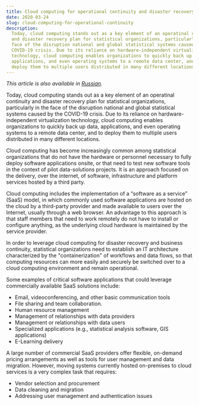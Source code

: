 ```yaml
---
title: Cloud computing for operational continuity and disaster recovery
date: 2020-03-24
slug: cloud-computing-for-operational-continuity
description:
  Today, cloud computing stands out as a key element of an operatinal continuity
  and disaster recovery plan for statistical organizations, particularly in the
  face of the disruption national and global statistical systems caused by the
  COVID-19 crisis. Due to its reliance on hardware-independent virtualization
  technology, cloud computing enables organizations to quickly back up data,
  applications, and even operating systems to a remote data center, and to
  deploy them to multiple users distributed in many different locations.
---
```


_This article is also available in [Russian](./ru.pdf)._

Today, cloud computing stands out as a key element of an operatinal continuity
and disaster recovery plan for statistical organizations, particularly in the
face of the disruption national and global statistical systems caused by the
COVID-19 crisis. Due to its reliance on hardware-independent virtualization
technology, cloud computing enables organizations to quickly back up data,
applications, and even operating systems to a remote data center, and to deploy
them to multiple users distributed in many different locations.

Cloud computing has become increasingly common among statistical organizations
that do not have the hardware or personnel necessary to fully deploy software
applications onsite, or that need to test new software tools in the context of
pilot data-solutions projects. It is an approach focused on the delivery, over
the internet, of software, infrastructure and platform services hosted by a
third party.

Cloud computing includes the implementation of a “software as a service” (SaaS)
model, in which commonly used software applications are hosted on the cloud by a
third-party provider and made available to users over the Internet, usually
through a web browser. An advantage to this approach is that staff members that
need to work remotely do not have to install or configure anything, as the
underlying cloud hardware is maintained by the service provider.

In order to leverage cloud computing for disaster recovery and business
continuity, statistical organizations need to establish an IT architecture
characterized by the "containerization" of workflows and data flows, so that
computing resources can more easily and securely be switched over to a cloud
computing environment and remain operational.

Some examples of critical software applications that could leverage commercially
available SaaS solutions include:

- Email, videoconferencing, and other basic communication tools
- File sharing and team collaboration.
- Human resource management
- Management of relationships with data providers
- Management or relationships with data users
- Specialized applications (e.g., statistical analysis software, GIS
  applications)
- E-Learning delivery

A large number of commercial SaaS providers offer flexible, on-demand pricing
arrangements as well as tools for user management and data migration. However,
moving systems currently hosted on-premises to cloud services is a very complex
task that requires:

- Vendor selection and procurement
- Data cleaning and migration
- Addressing user management and authentication issues

